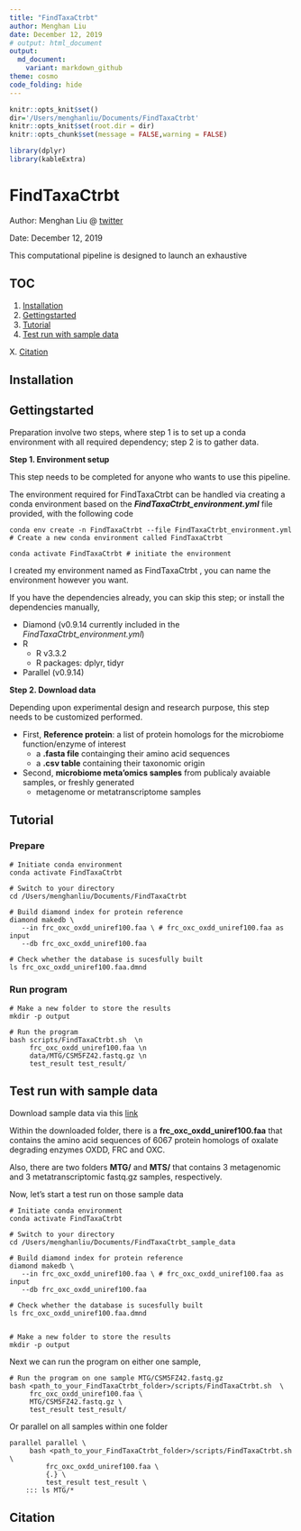 ```yaml
---
title: "FindTaxaCtrbt"
author: Menghan Liu
date: December 12, 2019
# output: html_document
output:
  md_document:
    variant: markdown_github
theme: cosmo
code_folding: hide
---
```



```r
knitr::opts_knit$set()
dir='/Users/menghanliu/Documents/FindTaxaCtrbt'
knitr::opts_knit$set(root.dir = dir)
knitr::opts_chunk$set(message = FALSE,warning = FALSE)
```

```r
library(dplyr)
library(kableExtra)
```

# FindTaxaCtrbt

Author: Menghan Liu  @ [twitter](https://twitter.com/menghan_liu) 

Date: December 12, 2019

This computational pipeline is designed to launch an exhaustive 



## TOC 

1. [Installation](#installation)
2. [Gettingstarted](#getstart)
3. [Tutorial](#tutorial)
4. [Test run with sample data](#test-run)

X. [Citation](#citation)


## Installation {#installation}

## Gettingstarted {#getstart}

Preparation involve two steps, where step 1 is to set up a conda environment with all required dependency; step 2 is to gather data.


**Step 1. Environment setup**

This step needs to be completed for anyone who wants to use this pipeline. 

The environment required for FindTaxaCtrbt can be handled via creating a conda environment based on the ***FindTaxaCtrbt_environment.yml*** file provided, with the following code

```
conda env create -n FindTaxaCtrbt --file FindTaxaCtrbt_environment.yml # Create a new conda environment called FindTaxaCtrbt

conda activate FindTaxaCtrbt # initiate the environment
```

I created my environment named as FindTaxaCtrbt , you can name the environment however you want.


If you have the dependencies already, you can skip this step; or install the dependencies manually, 

- Diamond (v0.9.14 currently included in the *FindTaxaCtrbt_environment.yml*)
- R 
   *  R v3.3.2
   *  R packages: dplyr, tidyr
- Parallel (v0.9.14)
   
   
   
   
**Step 2. Download data**

Depending upon experimental design and research purpose, this step needs to be customized performed. 

* First, **Reference protein**: a list of protein homologs for the microbiome function/enzyme of interest
   - a **.fasta file** containging their amino acid sequences
   - a **.csv table** containing their taxonomic origin 
  
* Second, **microbiome meta'omics samples** from publicaly avaiable samples, or freshly generated
   - metagenome or metatranscriptome samples
   

## Tutorial

### Prepare

```
# Initiate conda environment
conda activate FindTaxaCtrbt 

# Switch to your directory
cd /Users/menghanliu/Documents/FindTaxaCtrbt

# Build diamond index for protein reference 
diamond makedb \
   --in frc_oxc_oxdd_uniref100.faa \ # frc_oxc_oxdd_uniref100.faa as input
   --db frc_oxc_oxdd_uniref100.faa  
   
# Check whether the database is sucesfully built 
ls frc_oxc_oxdd_uniref100.faa.dmnd
```


### Run program

```
# Make a new folder to store the results 
mkdir -p output

# Run the program
bash scripts/FindTaxaCtrbt.sh  \n
     frc_oxc_oxdd_uniref100.faa \n
     data/MTG/CSM5FZ42.fastq.gz \n
     test_result test_result/
```




## Test run with sample data ## {#test_run}

Download sample data via this [link](https://drive.google.com/drive/u/1/folders/1zh-nD4X3bhZAx9XbdMjOeJCp-jZc4XL6)

Within the downloaded folder, there is a **frc_oxc_oxdd_uniref100.faa** that contains the amino acid sequences of 6067 protein homologs of oxalate degrading enzymes OXDD, FRC and OXC. 

Also, there are two folders **MTG/** and **MTS/** that contains 3 metagenomic and 3 metatranscriptomic fastq.gz samples, respectively.
<!-- For example, I am interested in the oxalyl-coA decarboxylase (OXC), which is involved in the oxalate degradation function. -->
<!-- Therefore, I found a [homologous protein family](http://www.ebi.ac.uk/interpro/entry/InterPro/IPR017660/) for OXC at Uniprot. -->

<!-- ```{r example table, echo=FALSE,eval=TRUE} -->
<!-- table_dir='/Volumes/Research/blaserlab/blaserlabspace/Members/Menghan_Liu/ODE/human_metagenomics/0_data/ODE_tnaA_info.csv' -->

<!-- read.csv(table_dir) %>% -->
<!--   head() %>% -->
<!--   dplyr::mutate(UniprotID = name, -->
<!--                 Strain = Species) %>% -->
<!--   tidyr::separate(Species, into = c("Genus","Species"),sep=" ",extra="drop") %>% -->
<!--   dplyr::select(UniprotID,Description,Phylum, Family, Genus, Species, Strain) %>% -->
<!--   knitr::kable(format = "markdown") %>% -->
<!--   kable_styling(font_size = 7, full_width = F)  -->
<!-- ``` -->

Now, let's start a test run on those sample data
```
# Initiate conda environment
conda activate FindTaxaCtrbt 

# Switch to your directory
cd /Users/menghanliu/Documents/FindTaxaCtrbt_sample_data

# Build diamond index for protein reference 
diamond makedb \
   --in frc_oxc_oxdd_uniref100.faa \ # frc_oxc_oxdd_uniref100.faa as input
   --db frc_oxc_oxdd_uniref100.faa  
   
# Check whether the database is sucesfully built 
ls frc_oxc_oxdd_uniref100.faa.dmnd


# Make a new folder to store the results 
mkdir -p output

```

Next we can run the program on either one sample, 
```
# Run the program on one sample MTG/CSM5FZ42.fastq.gz
bash <path_to_your_FindTaxaCtrbt_folder>/scripts/FindTaxaCtrbt.sh  \
     frc_oxc_oxdd_uniref100.faa \
     MTG/CSM5FZ42.fastq.gz \
     test_result test_result/
```     


Or parallel on all samples within one folder


```
parallel parallel \
     bash <path_to_your_FindTaxaCtrbt_folder>/scripts/FindTaxaCtrbt.sh  \
         frc_oxc_oxdd_uniref100.faa \
         {.} \
         test_result test_result \
    ::: ls MTG/*
```



## Citation {#citation}





